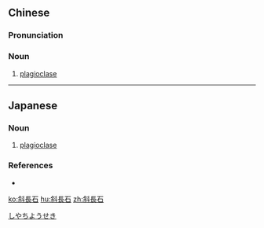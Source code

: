 {{also|斜长石}}
==Chinese==
{{zh-forms|s=斜长石|type=12}}
{{wikipedia|lang=zh}}

===Pronunciation===
{{zh-pron
|m=xiéchángshí
|cat=n
}}

===Noun===
{{zh-noun}}

# {{lb|zh|mineral}} [[plagioclase]]

----

==Japanese==
{{ja-kanjitab|しゃ|ちょう|せき|yomi=on}}

===Noun===
{{ja-noun|しゃちょうせき}}

# [[plagioclase]]

===References===
* {{R:Kojien}}

[[Category:ja:Mineralogy|しやちようせき]]

[[ko:斜長石]]
[[hu:斜長石]]
[[zh:斜長石]]